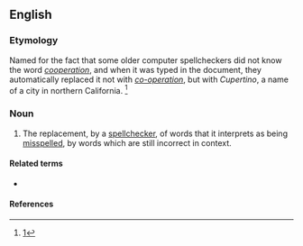 ==English==

===Etymology===
Named for the fact that some older computer spellcheckers did not know the word ''[[cooperation]]'', and when it was typed in the document, they automatically replaced it not with ''[[co-operation]]'', but with ''Cupertino'', a name of a city in northern California. <ref>[http://blog.oup.com/2007/11/spellchecker/]</ref>

===Noun===
{{en-noun|head=Cupertino [[effect]]|-}}

# The replacement, by a [[spellchecker]], of words that it interprets as being [[misspell]]ed, by words which are still incorrect in context.

====Related terms====
* {{l|en|death by spellcheck}}

====References====
<references/>